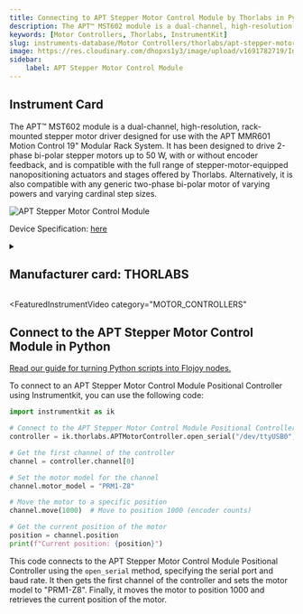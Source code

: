 ```yaml
---
title: Connecting to APT Stepper Motor Control Module by Thorlabs in Python
description: The APT™ MST602 module is a dual-channel, high-resolution, rack-mounted stepper motor driver designed for use with the APT MMR601 Motion Control 19" Modular Rack System. It has been designed to drive 2-phase bi-polar stepper motors up to 50 W, with or without encoder feedback, and is compatible with the full range of stepper-motor-equipped nanopositioning actuators and stages offered by Thorlabs. Alternatively, it is also compatible with any generic two-phase bi-polar motor of varying powers and varying cardinal step sizes.
keywords: [Motor Controllers, Thorlabs, InstrumentKit] 
slug: instruments-database/Motor Controllers/thorlabs/apt-stepper-motor-control-module 
image: https://res.cloudinary.com/dhopxs1y3/image/upload/v1691782719/Instruments/Positional%20Controller/APT-Stepper-Motor-Control-Module/APT-Stepper-Motor-Control-Module.jpg
sidebar:
    label: APT Stepper Motor Control Module 
---
```



## Instrument Card

The APT™ MST602 module is a dual-channel, high-resolution, rack-mounted stepper motor driver designed for use with the APT MMR601 Motion Control 19" Modular Rack System. It has been designed to drive 2-phase bi-polar stepper motors up to 50 W, with or without encoder feedback, and is compatible with the full range of stepper-motor-equipped nanopositioning actuators and stages offered by Thorlabs. Alternatively, it is also compatible with any generic two-phase bi-polar motor of varying powers and varying cardinal step sizes. 

![APT Stepper Motor Control Module](https://res.cloudinary.com/dhopxs1y3/image/upload/v1691782719/Instruments/Positional%20Controller/APT-Stepper-Motor-Control-Module/APT-Stepper-Motor-Control-Module.jpg)

Device Specification: [here](https://www.thorlabs.com/_sd.cfm?fileName=ETN012478-D02.pdf&partNumber=MST602)

<details style={{ marginTop: "15px"}}>
<summary><h2 style={{display:'inline'}}>Manufacturer card: THORLABS</h2></summary>

![THORLABS](https://res.cloudinary.com/dhopxs1y3/image/upload/v1692126009/Instruments/Vendor%20Logos/Thorlabs.png)

Thorlabs, Inc. is an American privately held optical equipment company headquartered in Newton, New Jersey. The company was founded in 1989 by Alex Cable, who serves as its current president and CEO. As of 2018, Thorlabs has annual sales of approximately $500 million.

- Headquarters: USA
- Yearly Revenue (millions, USD): 550
- Vendor Website: [here](https://www.thorlabs.com/)

</details>


<FeaturedInstrumentVideo
  category="MOTOR_CONTROLLERS"
></FeaturedInstrumentVideo>

## Connect to the APT Stepper Motor Control Module in Python

[Read our guide for turning Python scripts into Flojoy nodes.](https://docs.flojoy.ai/contribution/blocks/custom-flojoy-block/)



<Tabs>
<TabItem value="Flojoy" label="Flojoy" className="flojoy-instrument-tabs">

<SectionsCard category="MOTOR_CONTROLLERS" manufacturer="Thorlabs"></SectionsCard>

</TabItem>
<TabItem value="InstrumentKit" label="InstrumentKit">

To connect to an APT Stepper Motor Control Module Positional Controller using Instrumentkit, you can use the following code:

```python
import instrumentkit as ik

# Connect to the APT Stepper Motor Control Module Positional Controller
controller = ik.thorlabs.APTMotorController.open_serial("/dev/ttyUSB0", baud=115200)

# Get the first channel of the controller
channel = controller.channel[0]

# Set the motor model for the channel
channel.motor_model = "PRM1-Z8"

# Move the motor to a specific position
channel.move(1000)  # Move to position 1000 (encoder counts)

# Get the current position of the motor
position = channel.position
print(f"Current position: {position}")
```

This code connects to the APT Stepper Motor Control Module Positional Controller using the `open_serial` method, specifying the serial port and baud rate. It then gets the first channel of the controller and sets the motor model to "PRM1-Z8". Finally, it moves the motor to position 1000 and retrieves the current position of the motor.

</TabItem>
</Tabs>
